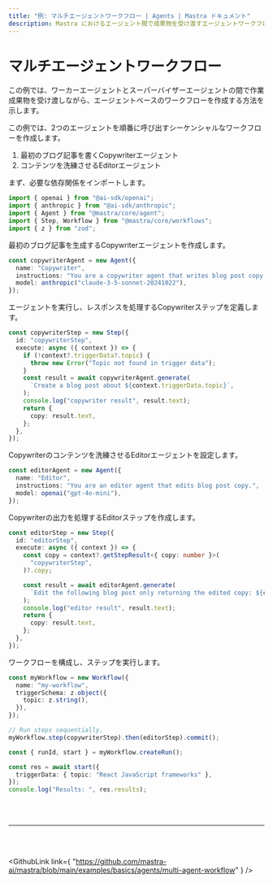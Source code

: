 ```yaml
---
title: "例: マルチエージェントワークフロー | Agents | Mastra ドキュメント"
description: Mastra におけるエージェント間で成果物を受け渡すエージェントワークフローの例。
---
```



# マルチエージェントワークフロー

この例では、ワーカーエージェントとスーパーバイザーエージェントの間で作業成果物を受け渡しながら、エージェントベースのワークフローを作成する方法を示します。

この例では、2つのエージェントを順番に呼び出すシーケンシャルなワークフローを作成します。

1. 最初のブログ記事を書くCopywriterエージェント
2. コンテンツを洗練させるEditorエージェント

まず、必要な依存関係をインポートします。

```typescript
import { openai } from "@ai-sdk/openai";
import { anthropic } from "@ai-sdk/anthropic";
import { Agent } from "@mastra/core/agent";
import { Step, Workflow } from "@mastra/core/workflows";
import { z } from "zod";
```

最初のブログ記事を生成するCopywriterエージェントを作成します。

```typescript
const copywriterAgent = new Agent({
  name: "Copywriter",
  instructions: "You are a copywriter agent that writes blog post copy.",
  model: anthropic("claude-3-5-sonnet-20241022"),
});
```

エージェントを実行し、レスポンスを処理するCopywriterステップを定義します。

```typescript
const copywriterStep = new Step({
  id: "copywriterStep",
  execute: async ({ context }) => {
    if (!context?.triggerData?.topic) {
      throw new Error("Topic not found in trigger data");
    }
    const result = await copywriterAgent.generate(
      `Create a blog post about ${context.triggerData.topic}`,
    );
    console.log("copywriter result", result.text);
    return {
      copy: result.text,
    };
  },
});
```

Copywriterのコンテンツを洗練させるEditorエージェントを設定します。

```typescript
const editorAgent = new Agent({
  name: "Editor",
  instructions: "You are an editor agent that edits blog post copy.",
  model: openai("gpt-4o-mini"),
});
```

Copywriterの出力を処理するEditorステップを作成します。

```typescript
const editorStep = new Step({
  id: "editorStep",
  execute: async ({ context }) => {
    const copy = context?.getStepResult<{ copy: number }>(
      "copywriterStep",
    )?.copy;

    const result = await editorAgent.generate(
      `Edit the following blog post only returning the edited copy: ${copy}`,
    );
    console.log("editor result", result.text);
    return {
      copy: result.text,
    };
  },
});
```

ワークフローを構成し、ステップを実行します。

```typescript
const myWorkflow = new Workflow({
  name: "my-workflow",
  triggerSchema: z.object({
    topic: z.string(),
  }),
});

// Run steps sequentially.
myWorkflow.step(copywriterStep).then(editorStep).commit();

const { runId, start } = myWorkflow.createRun();

const res = await start({
  triggerData: { topic: "React JavaScript frameworks" },
});
console.log("Results: ", res.results);
```

<br />
<br />
<hr className="dark:border-[#404040] border-gray-300" />
<br />
<br />

<GithubLink
  link={
    "https://github.com/mastra-ai/mastra/blob/main/examples/basics/agents/multi-agent-workflow"
  }
/>
